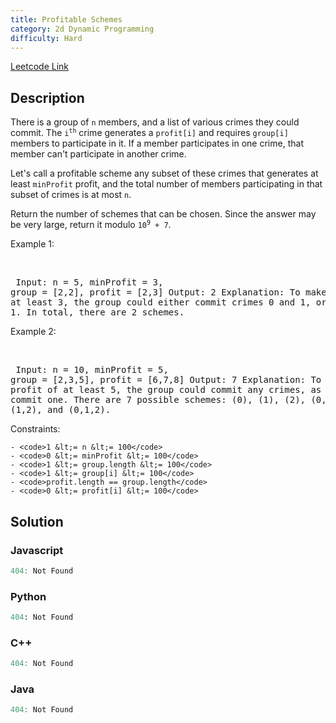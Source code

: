 ```yaml
---
title: Profitable Schemes
category: 2d Dynamic Programming
difficulty: Hard
---
```


<Callout>

[Leetcode Link](https://leetcode.com/problems/profitable-schemes)

</Callout>

## Description
There is a group of <code>n</code> members, and a list of various crimes they could commit. The <code>i<sup>th</sup></code> crime generates a <code>profit[i]</code> and requires <code>group[i]</code> members to participate in it. If a member participates in one crime, that member can&#39;t participate in another crime.

Let&#39;s call a profitable scheme any subset of these crimes that generates at least <code>minProfit</code> profit, and the total number of members participating in that subset of crimes is at most <code>n</code>.

Return the number of schemes that can be chosen. Since the answer may be very large, return it modulo <code>10<sup>9</sup> + 7</code>.

 
Example 1:

<br /><pre className="overflow-x-auto">
Input: n = 5, minProfit = 3, group = [2,2], profit = [2,3]
Output: 2
Explanation: To make a profit of at least 3, the group could either commit crimes 0 and 1, or just crime 1.
In total, there are 2 schemes.</pre>

Example 2:

<br /><pre className="overflow-x-auto">
Input: n = 10, minProfit = 5, group = [2,3,5], profit = [6,7,8]
Output: 7
Explanation: To make a profit of at least 5, the group could commit any crimes, as long as they commit one.
There are 7 possible schemes: (0), (1), (2), (0,1), (0,2), (1,2), and (0,1,2).</pre>

 
Constraints:


	- <code>1 &lt;= n &lt;= 100</code>
	- <code>0 &lt;= minProfit &lt;= 100</code>
	- <code>1 &lt;= group.length &lt;= 100</code>
	- <code>1 &lt;= group[i] &lt;= 100</code>
	- <code>profit.length == group.length</code>
	- <code>0 &lt;= profit[i] &lt;= 100</code>



## Solution

### Javascript
```javascript
404: Not Found
```
### Python
```python
404: Not Found
```
### C++
```cpp
404: Not Found
```
### Java
```java
404: Not Found
```


